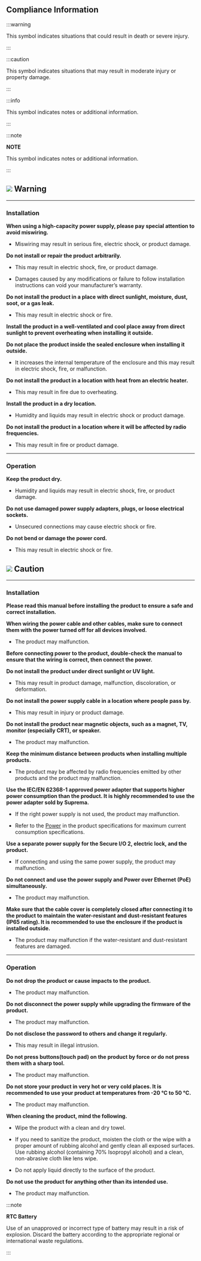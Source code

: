 ## Compliance Information

:::warning

This symbol indicates situations that could result in death or severe injury.

:::

:::caution

This symbol indicates situations that may result in moderate injury or property damage.

:::

:::info

This symbol indicates notes or additional information.

:::

:::note

**NOTE**

This symbol indicates notes or additional information.

:::


## <Image src='/img/device/ico-caution.svg' ico /> Warning

---

### Installation

**When using a high-capacity power supply, please pay special attention to avoid miswiring.**

* Miswiring may result in serious fire, electric shock, or product damage.

**Do not install or repair the product arbitrarily.**

* This may result in electric shock, fire, or product damage.

* Damages caused by any modifications or failure to follow installation instructions can void your manufacturer’s warranty.

**Do not install the product in a place with direct sunlight, moisture, dust, soot, or a gas leak.**

* This may result in electric shock or fire.

**Install the product in a well-ventilated and cool place away from direct sunlight to prevent overheating when installing it outside.**

**Do not place the product inside the sealed enclosure when installing it outside.**

* It increases the internal temperature of the enclosure and this may result in electric shock, fire, or malfunction.

**Do not install the product in a location with heat from an electric heater.**

* This may result in fire due to overheating.

**Install the product in a dry location.**

* Humidity and liquids may result in electric shock or product damage.

**Do not install the product in a location where it will be affected by radio frequencies.**

* This may result in fire or product damage.

---

### Operation

**Keep the product dry.**

* Humidity and liquids may result in electric shock, fire, or product damage.

**Do not use damaged power supply adapters, plugs, or loose electrical sockets.**

* Unsecured connections may cause electric shock or fire.

**Do not bend or damage the power cord.**

* This may result in electric shock or fire.

## <Image src='/img/device/ico-warning.svg' ico /> Caution

---

### Installation

**Please read this manual before installing the product to ensure a safe and correct installation.**

**When wiring the power cable and other cables, make sure to connect them with the power turned off for all devices involved.**

* The product may malfunction.

**Before connecting power to the product, double-check the manual to ensure that the wiring is correct, then connect the power.**

**Do not install the product under direct sunlight or UV light.**

* This may result in product damage, malfunction, discoloration, or deformation.

**Do not install the power supply cable in a location where people pass by.**

* This may result in injury or product damage.

**Do not install the product near magnetic objects, such as a magnet, TV, monitor (especially CRT), or speaker.**

* The product may malfunction.

**Keep the minimum distance between products when installing multiple products.**

* The product may be affected by radio frequencies emitted by other products and the product may malfunction.

**Use the IEC/EN 62368-1 approved power adapter that supports higher power consumption than the product. It is highly recommended to use the power adapter sold by Suprema.**

* If the right power supply is not used, the product may malfunction.

* Refer to the [Power](product-specifications#specs.power) in the product specifications for maximum current consumption specifications.

**Use a separate power supply for the Secure I/O 2, electric lock, and the product.**

* If connecting and using the same power supply, the product may malfunction.

**Do not connect and use the power supply and Power over Ethernet (PoE) simultaneously.**

* The product may malfunction.

**Make sure that the cable cover is completely closed after connecting it to the product to maintain the water-resistant and dust-resistant features (IP65 rating). It is recommended to use the enclosure if the product is installed outside.**

* The product may malfunction if the water-resistant and dust-resistant features are damaged.

---

### Operation

**Do not drop the product or cause impacts to the product.**

* The product may malfunction.

**Do not disconnect the power supply while upgrading the firmware of the product.**

* The product may malfunction.

**Do not disclose the password to others and change it regularly.**

* This may result in illegal intrusion.

**Do not press buttons(touch pad) on the product by force or do not press them with a sharp tool.**

* The product may malfunction.

**Do not store your product in very hot or very cold places. It is recommended to use your product at temperatures from -20 °C to 50 °C.**

* The product may malfunction.

**When cleaning the product, mind the following.**

* Wipe the product with a clean and dry towel.

* If you need to sanitize the product, moisten the cloth or the wipe with a proper amount of rubbing alcohol and gently clean all exposed surfaces. Use rubbing alcohol (containing 70% Isopropyl alcohol) and a clean, non-abrasive cloth like lens wipe.

* Do not apply liquid directly to the surface of the product.

**Do not use the product for anything other than its intended use.**

* The product may malfunction.

:::note

**RTC Battery**

Use of an unapproved or incorrect type of battery may result in a risk of explosion. Discard the battery according to the appropriate regional or international waste regulations.

:::